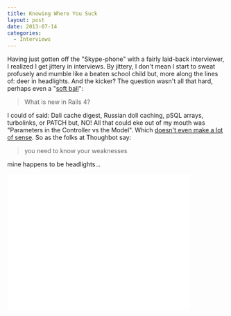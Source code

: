 ```yaml
---
title: Knowing Where You Suck
layout: post
date: 2013-07-14
categories:
  - Interviews
---
```



Having just gotten off the "Skype-phone" with a fairly laid-back interviewer, I realized I get jittery in interviews.
By jittery, I don't mean I start to sweat profusely and mumble like a beaten school child but, more along
the lines of: deer in headlights. And the kicker? The question wasn't all that hard, perhaps even a "[soft ball][2]":

>What is new in Rails 4?

I could of said: Dali cache digest, Russian doll caching, pSQL arrays, turbolinks, or PATCH but, NO!
All that could eke out of my mouth was "Parameters in the Controller vs the Model". Which [doesn't even make
a lot of sense][1]. So as the folks at Thoughbot say:

>you need to know your weaknesses

mine happens to be headlights...

<iframe width="420" height="315" src="//www.youtube.com/embed/rGJ0fJN10YY" frameborder="0" allowfullscreen></iframe>

[1]: http://gph.is/17ACno9
[2]: http://gph.is/13mVrQo
